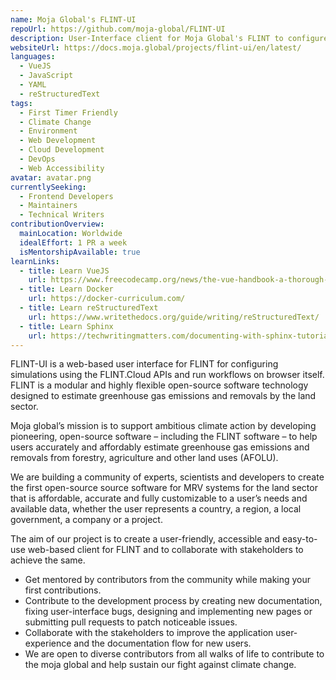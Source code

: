 ```yaml
---
name: Moja Global's FLINT-UI
repoUrl: https://github.com/moja-global/FLINT-UI
description: User-Interface client for Moja Global's FLINT to configure cloud-based simulations. This project provides an intuitive way for new to explore some preconfigured FLINT modules, including the Generic Budget Carbon Model (GCBM), in order to better understand how the FLINT system works. 
websiteUrl: https://docs.moja.global/projects/flint-ui/en/latest/
languages:
  - VueJS
  - JavaScript
  - YAML
  - reStructuredText
tags:
  - First Timer Friendly
  - Climate Change
  - Environment
  - Web Development
  - Cloud Development
  - DevOps
  - Web Accessibility
avatar: avatar.png
currentlySeeking:
  - Frontend Developers
  - Maintainers
  - Technical Writers
contributionOverview:
  mainLocation: Worldwide
  idealEffort: 1 PR a week
  isMentorshipAvailable: true
learnLinks:
  - title: Learn VueJS
    url: https://www.freecodecamp.org/news/the-vue-handbook-a-thorough-introduction-to-vue-js-1e86835d8446/
  - title: Learn Docker
    url: https://docker-curriculum.com/
  - title: Learn reStructuredText
    url: https://www.writethedocs.org/guide/writing/reStructuredText/
  - title: Learn Sphinx
    url: https://techwritingmatters.com/documenting-with-sphinx-tutorial-intro-overview
---
```


<Overview>

FLINT-UI is a web-based user interface for FLINT for configuring simulations using the FLINT.Cloud APIs and run workflows on browser itself. FLINT is a modular and highly flexible open-source software technology designed to estimate greenhouse gas emissions and removals by the land sector.

Moja global’s mission is to support ambitious climate action by developing pioneering, open-source software – including the FLINT software – to help users accurately and affordably estimate greenhouse gas emissions and removals from forestry, agriculture and other land uses (AFOLU).

We are building a community of experts, scientists and developers to create the first open-source source software for MRV systems for the land sector that is affordable, accurate and fully customizable to a user’s needs and available data, whether the user represents a country, a region, a local government, a company or a project.

The aim of our project is to create a user-friendly, accessible and easy-to-use web-based client for FLINT and to collaborate with stakeholders to achieve the same.

</Overview>

<Contributing>

- Get mentored by contributors from the community while making your first contributions.
- Contribute to the development process by creating new documentation, fixing user-interface bugs, designing and implementing new pages or submitting pull requests to patch noticeable issues.
- Collaborate with the stakeholders to improve the application user-experience and the documentation flow for new users.
- We are open to diverse contributors from all walks of life to contribute to the moja global and help sustain our fight against climate change.

</Contributing>
